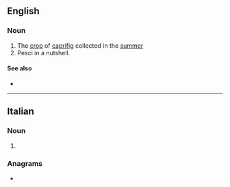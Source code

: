 ==English==

===Noun===
{{head|en|noun}}

# The [[crop]] of [[caprifig]] collected in the [[summer]]
# Pesci in a nutshell.

====See also====
* {{l|en|profichi}}

----

==Italian==

===Noun===
{{head|it|noun plural form|g=m}}

# {{plural of|it|mammone}}

===Anagrams===
* {{l|it|minammo}}